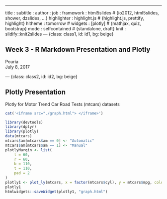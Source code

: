 ---
title       : 
subtitle    : 
author      : 
job         : 
framework   : html5slides   # {io2012, html5slides, shower, dzslides, ...}
highlighter : highlight.js  # {highlight.js, prettify, highlight}
hitheme     : tomorrow      # 
widgets     : [plotly]      # {mathjax, quiz, bootstrap}
mode        : selfcontained # {standalone, draft}
knit        : slidify::knit2slides
--- {class: class1, id: id1, bg: beige}

## Week 3 - R Markdown Presentation and Plotly  
  
Pouria  
July 8, 2017

--- {class: class2, id: id2, bg: beige}

## Plotly Presentation  
Plotly for Motor Trend Car Road Tests (mtcars) datasets
```r
cat('<iframe src="./graph.html"> </iframe>')
```

```r
library(devtools)
library(dplyr)
library(plotly)
data(mtcars)
mtcars$am[mtcars$am == 0] <- "Automatic"
mtcars$am[mtcars$am == 1] <- "Manual"
plotlyMargin <- list(
    l = 60,
    r = 60, 
    b = 110, 
    t = 110, 
    pad = 2
)
plotly1 <- plot_ly(mtcars, x = factor(mtcars$cyl), y = mtcars$mpg, color = factor(mtcars$am)) %>% add_boxplot() %>% add_markers() %>% layout(title = "Automatic/Manual Cars' Miles Per Gallon Coupled by Number of Cylinders", xaxis = list(title = "Number of Cylinders (cyl)"), yaxis = list(title = "Mile Per Gallon (mpg)"), autosize = TRUE, width = 700, height = 500, margin = plotlyMargin, paper_bgcolor = '#f5f5dc', plot_bgcolor = '#f5f5dc') %>% config(editable = TRUE, displayModeBar = TRUE, showTips = TRUE, showAxisRangeEntryBoxes = TRUE)
plotly1
htmlwidgets::saveWidget(plotly1, "graph.html")
```

